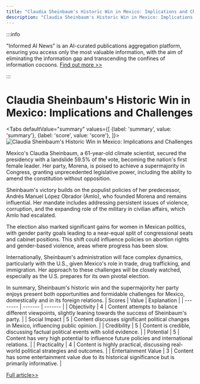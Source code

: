 ```yaml
---
title: "Claudia Sheinbaum's Historic Win in Mexico: Implications and Challenges"
description: "Claudia Sheinbaum's Historic Win in Mexico: Implications and Challenges"
---
```



:::info

"Informed AI News" is an AI-curated publications aggregation platform, ensuring you access only the most valuable information, with the aim of eliminating the information gap and transcending the confines of information cocoons.  [Find out more >>](/docs/guides)

:::

# Claudia Sheinbaum's Historic Win in Mexico: Implications and Challenges


<Tabs
	defaultValue="summary"
	values={[
	{label: 'summary', value: 'summary'},
	{label: 'score', value: 'score'},
]}>
<TabItem value="summary">
<img
  src="https://image.informedainews.com/2024/06/Soc-iHv-1717494764-0.jpg"
  alt="Claudia Sheinbaum's Historic Win in Mexico: Implications and Challenges"
/>



Mexico's Claudia Sheinbaum, a 61-year-old climate scientist, secured the presidency with a landslide 59.5% of the vote, becoming the nation's first female leader. Her party, Morena, is poised to achieve a supermajority in Congress, granting unprecedented legislative power, including the ability to amend the constitution without opposition.

Sheinbaum's victory builds on the populist policies of her predecessor, Andrés Manuel López Obrador (Amlo), who founded Morena and remains influential. Her mandate includes addressing persistent issues of violence, corruption, and the expanding role of the military in civilian affairs, which Amlo had escalated.

The election also marked significant gains for women in Mexican politics, with gender parity goals leading to a near-equal split of congressional seats and cabinet positions. This shift could influence policies on abortion rights and gender-based violence, areas where progress has been slow.

Internationally, Sheinbaum's administration will face complex dynamics, particularly with the U.S., given Mexico's role in trade, drug trafficking, and immigration. Her approach to these challenges will be closely watched, especially as the U.S. prepares for its own pivotal election.

In summary, Sheinbaum's historic win and the supermajority her party enjoys present both opportunities and formidable challenges for Mexico, domestically and in its foreign relations.
</TabItem>
<TabItem value="score">
	| Scores     | Value   | Explanation |
	| -------- | ------- | ------- |
	| Objectivity  | 4    | Content attempts to balance different viewpoints, slightly leaning towards the success of Sheinbaum's party.    |
	| Social Impact | 5     | Content discusses significant political changes in Mexico, influencing public opinion.    |
	| Credibility    | 5    | Content is credible, discussing factual political events with solid evidence.    |
	| Potential    | 5    | Content has very high potential to influence future policies and international relations.    |
	| Practicality    | 4    | Content is highly practical, discussing real-world political strategies and outcomes.    |
	| Entertainment Value    | 3    | Content has some entertainment value due to its historical significance but is primarily informative.    |
</TabItem>
</Tabs>

[Full article>>](https://www.theguardian.com/world/article/2024/jun/03/claudia-sheinbaum-president-mexico-party-supermajority)
